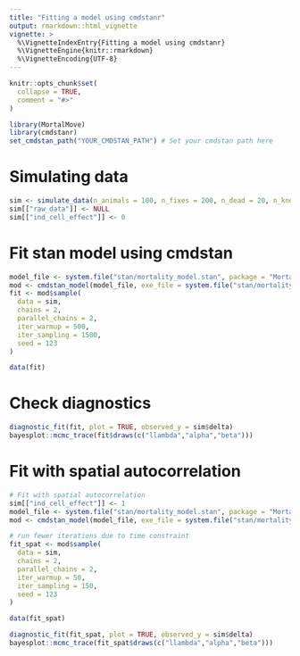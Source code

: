 ```yaml
---
title: "Fitting a model using cmdstanr"
output: rmarkdown::html_vignette
vignette: >
  %\VignetteIndexEntry{Fitting a model using cmdstanr}
  %\VignetteEngine{knitr::rmarkdown}
  %\VignetteEncoding{UTF-8}
---
```


```r
knitr::opts_chunk$set(
  collapse = TRUE,
  comment = "#>"
)
```

```r
library(MortalMove)
library(cmdstanr)
set_cmdstan_path("YOUR_CMDSTAN_PATH") # Set your cmdstan path here
```

# Simulating data

```r
sim <- simulate_data(n_animals = 100, n_fixes = 200, n_dead = 20, n_knots = 25)
sim[["raw_data"]] <- NULL
sim[["ind_cell_effect"]] <- 0
```


# Fit stan model using cmdstan

```r
model_file <- system.file("stan/mortality_model.stan", package = "MortalMove")
mod <- cmdstan_model(model_file, exe_file = system.file("stan/mortality_model.exe", package = "MortalMove"))
fit <- mod$sample(
  data = sim,
  chains = 2,
  parallel_chains = 2,
  iter_warmup = 500,
  iter_sampling = 1500,
  seed = 123
)

```

```r
data(fit)
```

# Check diagnostics
```r
diagnostic_fit(fit, plot = TRUE, observed_y = sim$delta)
bayesplot::mcmc_trace(fit$draws(c("llambda","alpha","beta")))
```

# Fit with spatial autocorrelation

```r
# Fit with spatial autocorrelation
sim[["ind_cell_effect"]] <- 1
model_file <- system.file("stan/mortality_model.stan", package = "MortalMove")
mod <- cmdstan_model(model_file, exe_file = system.file("stan/mortality_model.exe", package = "MortalMove"))

# run fewer iterations due to time constraint
fit_spat <- mod$sample(
  data = sim,
  chains = 2,
  parallel_chains = 2,
  iter_warmup = 50,
  iter_sampling = 150,
  seed = 123
)
```


```r
data(fit_spat)
```

```r
diagnostic_fit(fit_spat, plot = TRUE, observed_y = sim$delta)
bayesplot::mcmc_trace(fit_spat$draws(c("llambda","alpha","beta")))
```



